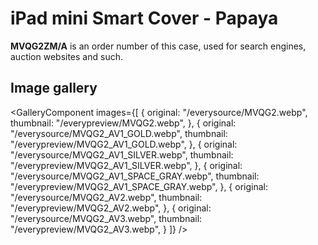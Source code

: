 
# iPad mini Smart Cover - Papaya

<Callout type='info' emoji='👉🏻'>**MVQG2ZM/A** is an order number of this case, used for search engines, auction websites and such.</Callout>

## Image gallery

<GalleryComponent
    images={[
      {
        original: "/everysource/MVQG2.webp",
        thumbnail: "/everypreview/MVQG2.webp",
      },
      {
        original: "/everysource/MVQG2_AV1_GOLD.webp",
        thumbnail: "/everypreview/MVQG2_AV1_GOLD.webp",
      },
      {
        original: "/everysource/MVQG2_AV1_SILVER.webp",
        thumbnail: "/everypreview/MVQG2_AV1_SILVER.webp",
      },
      {
        original: "/everysource/MVQG2_AV1_SPACE_GRAY.webp",
        thumbnail: "/everypreview/MVQG2_AV1_SPACE_GRAY.webp",
      },
      {
        original: "/everysource/MVQG2_AV2.webp",
        thumbnail: "/everypreview/MVQG2_AV2.webp",
      },
      {
        original: "/everysource/MVQG2_AV3.webp",
        thumbnail: "/everypreview/MVQG2_AV3.webp",
      }
    ]}
  />
